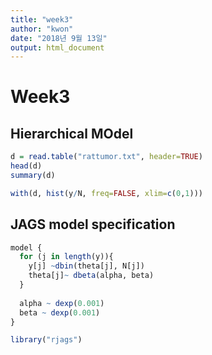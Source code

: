 ```yaml
---
title: "week3"
author: "kwon"
date: "2018년 9월 13일"
output: html_document
---
```


# Week3
## Hierarchical MOdel

```r
d = read.table("rattumor.txt", header=TRUE)
head(d)
summary(d)
```
```r
with(d, hist(y/N, freq=FALSE, xlim=c(0,1)))
```

## JAGS model specification
```r
model {
  for (j in length(y)){
    y[j] ~dbin(theta[j], N[j])
    theta[j]~ dbeta(alpha, beta)
  }
  
  alpha ~ dexp(0.001)
  beta ~ dexp(0.001)
}

library("rjags")
```





















